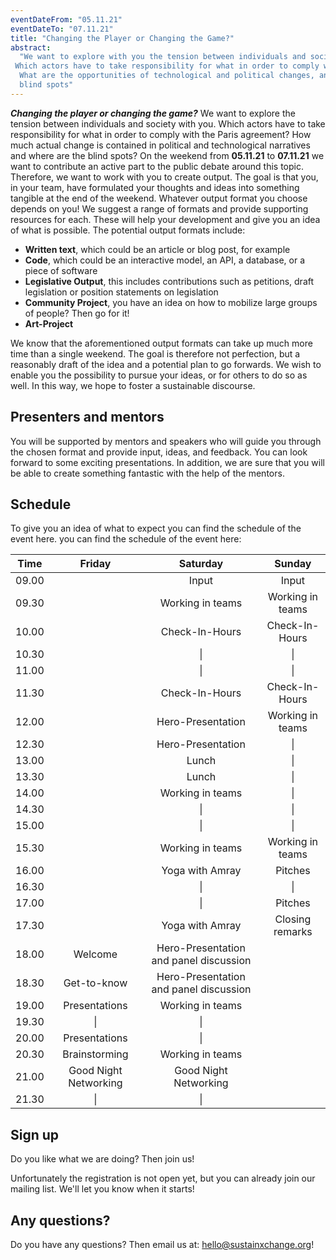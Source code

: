 ```yaml
---
eventDateFrom: "05.11.21"
eventDateTo: "07.11.21"
title: "Changing the Player or Changing the Game?"
abstract:
  "We want to explore with you the tension between individuals and society.
 Which actors have to take responsibility for what in order to comply with the Paris agreement?
  What are the opportunities of technological and political changes, and where are 
  blind spots"
---
```


**_Changing the player or changing the game?_** We want to explore the tension between individuals and society with you. 
Which actors have to take responsibility for what in order to comply with the Paris agreement? 
How much actual change is contained in political and technological narratives and where are the blind spots? 
On the weekend from **05.11.21** to **07.11.21** we want to contribute an active part to the public debate around this topic. 
Therefore, we want to work with you to create output. 
The goal is that you, in your team, have formulated your thoughts and ideas into something tangible at the end of the weekend. 
Whatever output format you choose depends on you! 
We suggest a range of formats and provide supporting resources for each. 
These will help your development and give you an idea of what is possible. 
The potential output formats include:

- **Written text**, which could be an article or blog post, for example
- **Code**, which could be an interactive model, an API, a database, or a piece of software
- **Legislative Output**, this includes contributions such as petitions,
  draft legislation or position statements on legislation
- **Community Project**, you have an idea on how to mobilize large groups of people? Then go for it!
- **Art-Project**

We know that the aforementioned output formats can take up much more time than a single weekend. 
The goal is therefore not perfection, but a reasonably draft of the idea and a potential plan to go forwards. 
We wish to enable you the possibility to pursue your ideas, or for others to do so as well.
In this way, we hope to foster a sustainable discourse.

## Presenters and mentors

You will be supported by mentors and speakers who will guide you through the chosen format and provide input, ideas, and feedback.
You can look forward to some exciting presentations. In addition, we are sure that you will be able to create something fantastic with the help of the mentors.

## Schedule

To give you an idea of what to expect you can find the schedule of the event here.
you can find the schedule of the event here:

| Time |        Friday            |              Saturday             |    Sunday    |
| ------- | :-------------------: | :-------------------------------: | :------------: |
| 09.00   |                       |           Input                   |  Input  |
| 09.30   |                       |            Working in teams       |   Working in teams   |
| 10.00   |                       |          Check-In-Hours           | Check-In-Hours |
| 10.30   |                       |                \|                 |       \|       |
| 11.00   |                       |                \|                 |       \|       |
| 11.30   |                       |          Check-In-Hours           | Check-In-Hours|
| 12.00   |                       |           Hero-Presentation       |   Working in teams   |
| 12.30   |                       |           Hero-Presentation       |       \|       |
| 13.00   |                       |       Lunch                       |       \|       |
| 13.30   |                       |        Lunch                      |       \|       |
| 14.00   |                       |            Working in teams       |       \|       |
| 14.30   |                       |                \|                 |       \|       |
| 15.00   |                       |                \|                 |       \|       |
| 15.30   |                       |            Working in teams       |   Working in teams  |
| 16.00   |                       |          Yoga with Amray          |    Pitches     |
| 16.30   |                       |                \|                 |       \|       |
| 17.00   |                       |                \|                 |    Pitches     |
| 17.30   |                       |          Yoga with Amray          |     Closing remarks      |
| 18.00   |       Welcome         | Hero-Presentation and panel discussion |                |
| 18.30   | Get-to-know           | Hero-Presentation and panel discussion |                |
| 19.00   |    Presentations      |            Working in teams            |                |
| 19.30   |          \|           |                \|                 |                |
| 20.00   |    Presentations      |                \|                 |                |
| 20.30   |     Brainstorming     |            Working in teams       |                |
| 21.00   | Good Night Networking |       Good Night Networking       |                |
| 21.30   |          \|           |                \|                 |                |

## Sign up

Do you like what we are doing? Then join us!

Unfortunately the registration is not open yet, but you can already join our mailing list. We'll let you know when it starts!

<SignUp noTranslate mb="2rem"/>

## Any questions?

Do you have any questions? Then email us at: hello@sustainxchange.org!
